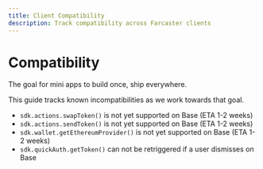 ```yaml
---
title: Client Compatibility
description: Track compatibility across Farcaster clients
---
```


# Compatibility

The goal for mini apps to build once, ship everywhere.

This guide tracks known incompatibilities as we work towards that goal.

- `sdk.actions.swapToken()` is not yet supported on Base  (ETA 1-2 weeks)
- `sdk.actions.sendToken()` is not yet supported on Base  (ETA 1-2 weeks)
- `sdk.wallet.getEthereumProvider()` is not yet supported on Base (ETA 1-2 weeks)
- `sdk.quickAuth.getToken()` can not be retriggered if a user dismisses on Base
